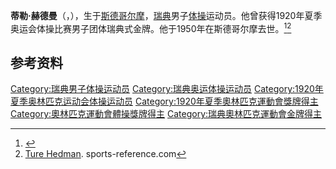 {{NoteTA|G1=Sports}}
'''蒂勒·赫德曼'''（{{lang-sv|Ture Hedman}}，{{bd|1895年|12月18日|1950年|8月3日}}），生于[[斯德哥尔摩|斯德哥尔摩]]，[[瑞典|瑞典]]男子[[体操|体操]]运动员。他曾获得1920年夏季奥运会体操比赛男子团体瑞典式金牌。他于1950年在斯德哥尔摩去世。<ref>{{Cite web|title=Ture HEDMAN|url=https://www.olympic.org/ture-hedman|accessdate=2021-03-21|work=International Olympic Committee}}</ref><ref name=sr>[https://web.archive.org/web/20200417205934/https://www.sports-reference.com/olympics/athletes/he/ture-hedman-1.html Ture Hedman]. sports-reference.com</ref>

== 参考资料 ==
{{reflist}}

{{Authority control}}
{{DEFAULTSORT:Hedman, Ture}}
[[Category:瑞典男子体操运动员|Category:瑞典男子体操运动员]]
[[Category:瑞典奥运体操运动员|Category:瑞典奥运体操运动员]]
[[Category:1920年夏季奥林匹克运动会体操运动员|Category:1920年夏季奥林匹克运动会体操运动员]]
[[Category:1920年夏季奧林匹克運動會獎牌得主|Category:1920年夏季奧林匹克運動會獎牌得主]]
[[Category:奧林匹克運動會體操獎牌得主|Category:奧林匹克運動會體操獎牌得主]]
[[Category:瑞典奧林匹克運動會金牌得主|Category:瑞典奧林匹克運動會金牌得主]]